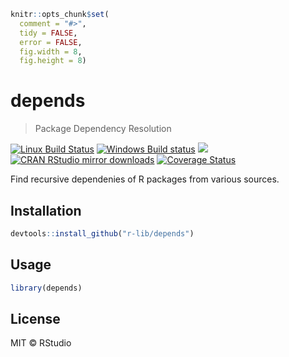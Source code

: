
```r
knitr::opts_chunk$set(
  comment = "#>",
  tidy = FALSE,
  error = FALSE,
  fig.width = 8,
  fig.height = 8)
```

# depends

> Package Dependency Resolution

[![Linux Build Status](https://travis-ci.org/r-lib/depends.svg?branch=master)](https://travis-ci.org/r-lib/depends)
[![Windows Build status](https://ci.appveyor.com/api/projects/status/github/r-lib/depends?svg=true)](https://ci.appveyor.com/project/r-lib/depends)
[![](http://www.r-pkg.org/badges/version/depends)](http://www.r-pkg.org/pkg/depends)
[![CRAN RStudio mirror downloads](http://cranlogs.r-pkg.org/badges/depends)](http://www.r-pkg.org/pkg/depends)
[![Coverage Status](https://img.shields.io/codecov/c/github/r-lib/depends/master.svg)](https://codecov.io/github/r-lib/depends?branch=master)

Find recursive dependenies of R packages from various sources.

## Installation

```r
devtools::install_github("r-lib/depends")
```

## Usage

```r
library(depends)
```

## License

MIT © RStudio
